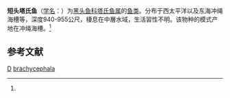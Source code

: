 {{Speciesbox
| genus = Talismania
| species = brachycephala
| status = NE
| status_system = IUCN3.1
| authority = (Sazonov, 1981)<ref name='id5506'>{{cite web| url =http://www.bioinfo.cn/db05/BjdwSpecies.php?action=view&id=5506| title =短头塔氏鱼| work =《中国动物物种编目数据库》| publisher =中国科学院微生物研究所| author =中国科学院动物研究所| accessdate =2009-04-11| deadurl =yes| archiveurl =https://web.archive.org/web/20160305061222/http://www.bioinfo.cn/db05/BjdwSpecies.php?action=view&id=5506| archivedate =2016-03-05}}</ref>
}}

'''短头塔氏鱼'''（[[学名|学名]]：{{lang|la|''Talismania brachycephala''}}）为[[黑头鱼科|黑头鱼科]][[塔氏鱼属|塔氏鱼属]]的[[鱼类|鱼类]]。分布于西太平洋以及东海冲绳海槽等，深度940-955公尺，棲息在中層水域，生活習性不明。该物种的模式产地在冲绳海槽。<ref name='id5506'/>

== 参考文献 ==
{{reflist}}

{{taxonbar}}

[[Category:1981年描述的鱼类|D]]
[[Category:塔氏鱼属|brachycephala]]